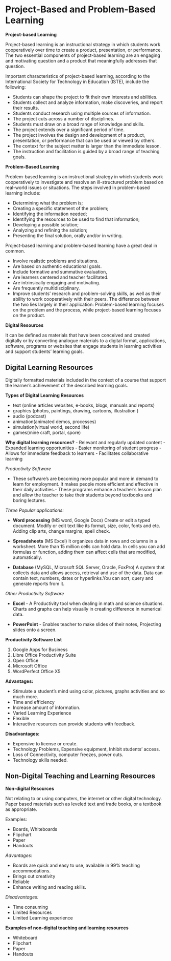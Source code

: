 # Project-Based and Problem-Based Learning

**Project-based Learning**

Project-based learning is an instructional strategy in which students work
cooperatively over time to create a product, presentation, or performance. The two
essential components of project-based learning are an engaging and motivating
question and a product that meaningfully addresses that question.

Important characteristics of project-based learning, according to the
International Society for Technology in Education (ISTE), include the following:

- Students can shape the project to fit their own interests and abilities.
- Students collect and analyze information, make discoveries, and report their
results.
- Students conduct research using multiple sources of information.
- The project cuts across a number of disciplines.
- Students must draw on a broad range of knowledge and skills.
- The project extends over a significant period of time.
- The project involves the design and development of a product, presentation, or
performance that can be used or viewed by others.
- The context for the subject matter is larger than the immediate lesson.
- The instruction and facilitation is guided by a broad range of teaching goals.

**Problem-Based Learning**

Problem-based learning is an instructional strategy in which students work cooperatively to investigate and resolve an ill-structured problem based on real-world issues or situations. The steps involved in problem-based learning include:

- Determining what the problem is;
- Creating a specific statement of the problem;
- Identifying the information needed;
- Identifying the resources to be used to find that information;
- Developing a possible solution;
- Analyzing and refining the solution;
- Presenting the final solution, orally and/or in writing.

Project-based learning and problem-based learning have a great deal in common.

- Involve realistic problems and situations.
- Are based on authentic educational goals.
- Include formative and summative evaluation,
- Are learners centered and teacher facilitated.
- Are intrinsically engaging and motivating.
- Are frequently multidisciplinary.
- Improve students' research and problem-solving skills, as well as their ability to work cooperatively with their peers.
The difference between the two lies largely in their application: Problem-based learning focuses on the problem and the process, while project-based learning focuses on the product.

**Digital Resources**

It can be defined as materials that have been conceived and created digitally or
by converting analogue materials to a digital format, applications, software, programs
or websites that engage students in learning activities and support students' learning
goals.

## Digital Learning Resources
Digitally formatted materials included in the context of a course that support the learner's achievement of the described
learning goals.

**Types of Digital Learning Resources**

- text (online articles websites, e-books, blogs, manuals and reports)
- graphics (photos, paintings, drawing, cartoons, illustration )
- audio (podcast)
- animation(animated demos, processes)
- simulation(virtual world, second life)
- games(mine craft, portal, spore)

**Why digital learning resources?**
- Relevant and regularly updated content
- Expanded learning opportunities
- Easier monitoring of student progress
- Allows for immediate feedback to learners
- Facilitates collaborative learning

*Productivity Software*

- These software’s are becoming more popular and more in demand to learn for
employment. It makes people more efficient and effective in their daily
activities.-
These programs enhance a teacher's lesson plan and allow the teacher to take
their students beyond textbooks and boring lectures.

*Three Popular applications:*

- **Word processing** (MS word, Google Docs)
Create or edit a typed document. Modify or edit text like its format, size, color, fonts and etc.
Adding clip arts, change margins, spell check.

- **Spreadsheets** (MS Excel)
It organizes data in rows and columns in a worksheet. More
than 15 million cells can hold data. In cells you can add formulas or function, adding them can affect cells that are modified, automatically.

- **Database** (MySQL, Microsoft SQL Server, Oracle, FoxPro)
A system that collects data and allows access, retrieval and use of the
data. Data can contain text, numbers, dates or hyperlinks.You can sort, query and generate reports from it.

*Other Productivity Software*

- **Excel** - A Productivity tool when dealing in math and science situations. Charts and graphs can help visually in creating difference in numerical
data.

- **PowerPoint** - Enables teacher to make slides of their notes, Projecting slides onto a screen.

**Productivity Software List**

1. Google Apps for Business
2. Libre Office Productivity Suite
3. Open Office
4. Microsoft Office
5. WordPerfect Office X5

**Advantages:**

- Stimulate a student's mind using color, pictures, graphs activities and so much
more.
- Time and efficiency
- Increase amount of information.
- Varied Learning Experience
- Flexible
- Interactive resources can provide students with feedback.

**Disadvantages:**

- Expensive to license or create.
- Technology Problems, Expensive equipment, Inhibit students' access.
- Loss of Connectivity, computer freezes, power cuts.
- Technology skills needed.

## Non-Digital Teaching and Learning Resources

**Non-digital Resources**

Not relating to or using computers, the internet or other digital technology.
Paper based materials such as leveled text and trade books, or a textbook as
appropriate.

Examples:

- Boards, Whiteboards
- Flipchart
- Paper
- Handouts

*Advantages:*

- Boards are quick and easy to use, available in 99% teaching accommodations.
- Brings out creativity
- Reliable
- Enhance writing and reading skills.

*Disadvantages:*

- Time consuming
- Limited Resources
- Limited Learning experience

**Examples of non-digital teaching and learning resources**

- Whiteboard
- Flipchart
- Paper
- Handouts